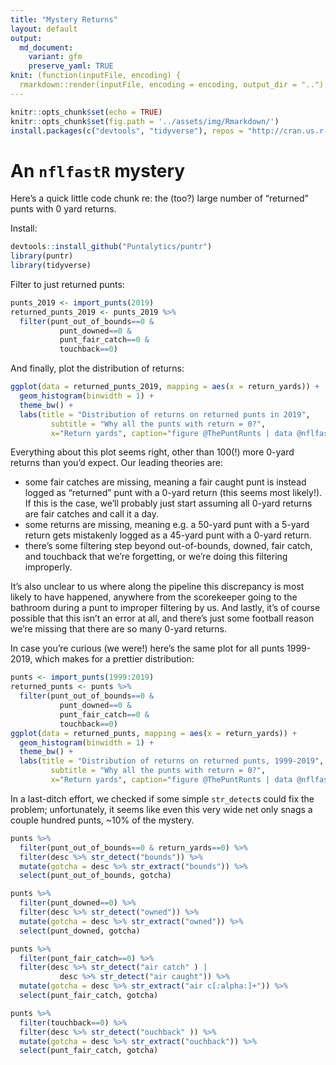 ```yaml
---
title: "Mystery Returns"
layout: default
output:
  md_document:
    variant: gfm
    preserve_yaml: TRUE
knit: (function(inputFile, encoding) {
  rmarkdown::render(inputFile, encoding = encoding, output_dir = "..") })
---
```

```r
knitr::opts_chunk$set(echo = TRUE)
knitr::opts_chunk$set(fig.path = '../assets/img/Rmarkdown/')
install.packages(c("devtools", "tidyverse"), repos = "http://cran.us.r-project.org")
```
# An `nflfastR` mystery
Here's a quick little code chunk re: the (too?) large number of "returned" punts with 0 yard returns.

Install:
```r
devtools::install_github("Puntalytics/puntr")
library(puntr)
library(tidyverse)
```
Filter to just returned punts:
```r
punts_2019 <- import_punts(2019)
returned_punts_2019 <- punts_2019 %>%
  filter(punt_out_of_bounds==0 &
           punt_downed==0 &
           punt_fair_catch==0 &
           touchback==0)
```
And finally, plot the distribution of returns:
```r
ggplot(data = returned_punts_2019, mapping = aes(x = return_yards)) +
  geom_histogram(binwidth = 1) +
  theme_bw() +
  labs(title = "Distribution of returns on returned punts in 2019",
         subtitle = "Why all the punts with return = 0?",
         x="Return yards", caption="figure @ThePuntRunts | data @nflfastR")
```
Everything about this plot seems right, other than 100(!) more 0-yard returns than you'd expect. Our leading theories are:  
 
 - some fair catches are missing, meaning a fair caught punt is instead logged as "returned" punt with a 0-yard return (this seems most likely!). If this is the case, we'll probably just start assuming all 0-yard returns are fair catches and call it a day.  
 - some returns are missing, meaning e.g. a 50-yard punt with a 5-yard return gets mistakenly logged as a 45-yard punt with a 0-yard return.  
 - there's some filtering step beyond out-of-bounds, downed, fair catch, and touchback that we're forgetting, or we're doing this filtering improperly.  
  
It's also unclear to us where along the pipeline this discrepancy is most likely to have happened, anywhere from the scorekeeper going to the bathroom during a punt to improper filtering by us. And lastly, it's of course possible that this isn't an error at all, and there's just some football reason we're missing that there are so many 0-yard returns.  
  
In case you're curious (we were!) here's the same plot for all punts 1999-2019, which makes for a prettier distribution:
  
```r
punts <- import_punts(1999:2019)
returned_punts <- punts %>%
  filter(punt_out_of_bounds==0 &
           punt_downed==0 &
           punt_fair_catch==0 &
           touchback==0)
ggplot(data = returned_punts, mapping = aes(x = return_yards)) +
  geom_histogram(binwidth = 1) +
  theme_bw() +
  labs(title = "Distribution of returns on returned punts, 1999-2019",
         subtitle = "Why all the punts with return = 0?",
         x="Return yards", caption="figure @ThePuntRunts | data @nflfastR")
```
  
In a last-ditch effort, we checked if some simple `str_detect`s could fix the problem; unfortunately, it seems like even this very wide net only snags a couple hundred punts, ~10% of the mystery.
```r
punts %>% 
  filter(punt_out_of_bounds==0 & return_yards==0) %>%
  filter(desc %>% str_detect("bounds")) %>%
  mutate(gotcha = desc %>% str_extract("bounds")) %>%
  select(punt_out_of_bounds, gotcha)
```

```r
punts %>% 
  filter(punt_downed==0) %>%
  filter(desc %>% str_detect("owned")) %>%
  mutate(gotcha = desc %>% str_extract("owned")) %>%
  select(punt_downed, gotcha)
```

```r
punts %>% 
  filter(punt_fair_catch==0) %>%
  filter(desc %>% str_detect("air catch" ) | 
           desc %>% str_detect("air caught")) %>%
  mutate(gotcha = desc %>% str_extract("air c[:alpha:]+")) %>%
  select(punt_fair_catch, gotcha)
```

```r
punts %>% 
  filter(touchback==0) %>%
  filter(desc %>% str_detect("ouchback" )) %>%
  mutate(gotcha = desc %>% str_extract("ouchback")) %>%
  select(punt_fair_catch, gotcha)
```
